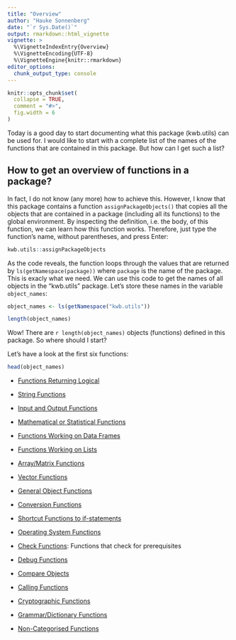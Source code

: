 ```yaml
---
title: "Overview"
author: "Hauke Sonnenberg"
date: "`r Sys.Date()`"
output: rmarkdown::html_vignette
vignette: >
  %\VignetteIndexEntry{Overview}
  %\VignetteEncoding{UTF-8}
  %\VignetteEngine{knitr::rmarkdown}
editor_options: 
  chunk_output_type: console
---
```


```r
knitr::opts_chunk$set(
  collapse = TRUE,
  comment = "#>",
  fig.width = 6
)
```

Today is a good day to start documenting what this package (kwb.utils) can be
used for. I would like to start with a complete list of the names of the
functions that are contained in this package. But how can I get such a list?

## How to get an overview of functions in a package?

In fact, I do not know (any more) how to achieve this. However, I know that this
package contains a function `assignPackageObjects()` that copies all the objects
that are contained in a package (including all its functions) to the global
environment. By inspecting the definition, i.e. the body, of this function, we
can learn how this function works. Therefore, just type the function's name, 
without parentheses, and press Enter:

```r
kwb.utils::assignPackageObjects
```

As the code reveals, the function loops through the values that are returned by
`ls(getNamespace(package))` where `package` is the name of the package. This is
exacly what we need. We can use this code to get the names of all objects in the
"kwb.utils" package. Let's store these names in the variable `object_names`: 

```r
object_names <- ls(getNamespace("kwb.utils"))

length(object_names)
```

Wow! There are `r length(object_names)` objects (functions) defined in this
package. So where should I start? 

Let's have a look at the first six functions:

```r
head(object_names)
```

* [Functions Returning Logical](functions_logical.html)

* [String Functions](functions_string.html)

* [Input and Output Functions](functions_in_out.html)

* [Mathematical or Statistical Functions](functions_stats.html)

* [Functions Working on Data Frames](functions_data_frame.html)

* [Functions Working on Lists](functions_list.html)

* [Array/Matrix Functions](functions_array.html)

* [Vector Functions](functions_vector.html)

* [General Object Functions](functions_object.html)

* [Conversion Functions](functions_conversion.html)

* [Shortcut Functions to if-statements](functions_if.html)

* [Operating System Functions](functions_system.html)

* [Check Functions](functions_check.html): Functions that check for 
  prerequisites

* [Debug Functions](functions_debug.html)

* [Compare Objects](functions_debug.html)

* [Calling Functions](functions_call.html)

* [Cryptographic Functions](functions_crypto.html)

* [Grammar/Dictionary Functions](functions_dictionary.html)

* [Non-Categorised Functions](functions_ungrouped.html)
